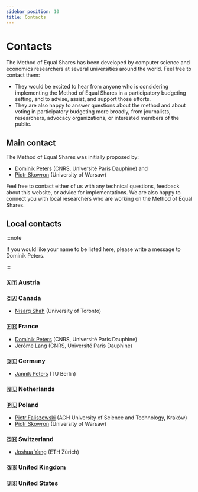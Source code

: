 ```yaml
---
sidebar_position: 10
title: Contacts
---
```


# Contacts

The Method of Equal Shares has been developed by computer science and economics researchers at several universities around the world. Feel free to contact them:

* They would be excited to hear from anyone who is considering implementing the Method of Equal Shares in a participatory budgeting setting, and to advise, assist, and support those efforts. 
* They are also happy to answer questions about the method and about voting in participatory budgeting more broadly, from journalists, researchers, advocacy organizations, or interested members of the public.

## Main contact

The Method of Equal Shares was initially proposed by:
* [Dominik Peters](https://dominik-peters.de) (CNRS, Université Paris Dauphine) and 
* [Piotr Skowron](https://www.mimuw.edu.pl/~ps219737/) (University of Warsaw) 

Feel free to contact either of us with any technical questions, feedback about this website, or advice for implementations. We are also happy to connect you with local researchers who are working on the Method of Equal Shares.

## Local contacts

:::note

If you would like your name to be listed here, please write a message to Dominik Peters.

:::
### 🇦🇹 Austria

<!-- * [Martin Lackner](http://martin.lackner.xyz/) (TU Wien) -->

### 🇨🇦 Canada

* [Nisarg Shah](https://www.cs.toronto.edu/~nisarg/index.html) (University of Toronto)

### 🇫🇷 France

* [Dominik Peters](https://dominik-peters.de) (CNRS, Université Paris Dauphine)
* [Jérôme Lang](https://www.lamsade.dauphine.fr/~lang/) (CNRS, Université Paris Dauphine)

### 🇩🇪 Germany

* [Jannik Peters](https://sites.google.com/view/jannikpeters) (TU Berlin)

### 🇳🇱 Netherlands

<!--* [Ulle Endriss](https://staff.science.uva.nl/u.endriss/) (University of Amsterdam) -->

### 🇵🇱 Poland

* [Piotr Faliszewski](https://home.agh.edu.pl/~faliszew/) (AGH University of Science and Technology, Kraków)
* [Piotr Skowron](https://www.mimuw.edu.pl/~ps219737/) (University of Warsaw)

### 🇨🇭 Switzerland

* [Joshua Yang](https://democracy.dsi.uzh.ch/member/joshua-yang/) (ETH Zürich)

### 🇬🇧 United Kingdom

<!-- * [Markus Brill](https://sites.google.com/site/brillmarkus/home) (University of Warwick)
* [Edith Elkind](https://www.cs.ox.ac.uk/people/edith.elkind/) (University of Oxford) -->

### 🇺🇸 United States

